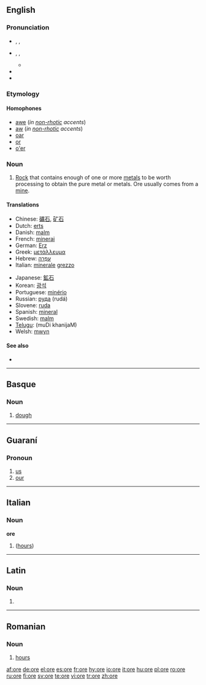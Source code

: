 {{see|orë}}
==English==

===Pronunciation===
*{{a|RP}} {{enPR|ô}}, {{IPA|/ɔː/}}, {{SAMPA|/O:/}}
*{{a|US}} {{enPR|ôr}}, {{IPA|/oʊr/, /ɔːr/}}, {{SAMPA|/O:r/}}
**{{rhymes|ɔː(r)}}
*{{audio|en-us-ore.ogg|Audio (US)}}
*{{audio|en-uk-ore.ogg|Audio (UK)}}

===Etymology===
{{OE.}} {{term|ar|ār|lang=ang}}

====Homophones====
*[[awe]] (''in [[non-rhotic]] accents'')
*[[aw]] (''in [[non-rhotic]] accents'')
*[[oar]]
*[[or]]
*[[o'er]]

===Noun===
{{wikipedia}}
{{en-noun|s|-}}

# [[rock|Rock]] that contains enough of one or more [[metal]]s to be worth processing to obtain the pure metal or metals. Ore usually comes from a [[mine]].

====Translations====
{{trans-top|rock that contains enough material to be process into oure material}}
*Chinese: [[礦石]], [[矿石]]
*Dutch: [[erts]] {{n}}
*Danish: [[malm]] {{c}}
*French: [[minerai]] {{m}}
*German: [[Erz]] {{n}}
*Greek: [[μετάλλευμα]] {{n}}
*Hebrew: [[עפרה|עַפְרָה]] {{f}}
*Italian: [[minerale]] [[grezzo]] {{m}}
{{trans-mid}}
*Japanese: [[鉱石]]
*Korean: [[광석]]
*Portuguese: [[minério]] {{m}}
*Russian: [[руда]] {{f}} (rudá)
*Slovene: [[ruda]] {{f}}
*Spanish: [[mineral]] {{m}}
*Swedish: [[malm]] {{c}}
*[[Telugu]]: {{t|te|ముడి ఖనిజం}} (muDi khanijaM)
*Welsh: [[mwyn]] {{m}}
{{trans-bottom}}

====See also====
* {{pedialite}}

----

==Basque==

===Noun===
{{infl|eu|noun}}

# [[dough]]

----

==Guaraní==

===Pronoun===
{{infl|gn|pronoun}}

# [[us]]
# [[our]]

----

==Italian==

===Noun===
'''ore'''

# {{plural of|[[ora]]|lang=Italian}} ([[hours]])

----

==Latin==

===Noun===
{{infl|la|noun form|head=ōre|n}}

# {{inflection of|os#Latin|ōs|abl|s}}

----

==Romanian==

===Noun===
{{ro-pl|oră|gend=f}}

# [[hours]]

[[af:ore]]
[[de:ore]]
[[el:ore]]
[[es:ore]]
[[fr:ore]]
[[hy:ore]]
[[io:ore]]
[[it:ore]]
[[hu:ore]]
[[pl:ore]]
[[ro:ore]]
[[ru:ore]]
[[fi:ore]]
[[sv:ore]]
[[te:ore]]
[[vi:ore]]
[[tr:ore]]
[[zh:ore]]